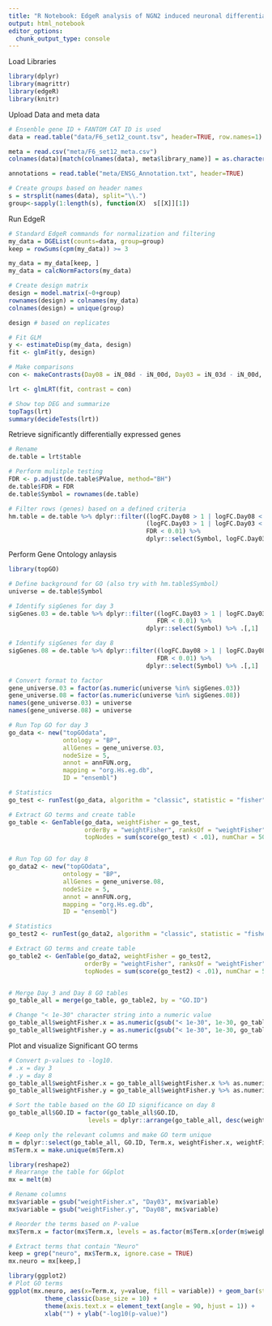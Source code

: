 ```yaml
---
title: "R Notebook: EdgeR analysis of NGN2 induced neuronal differentiation"
output: html_notebook
editor_options: 
  chunk_output_type: console
---
```


Load Libraries
```r
library(dplyr) 
library(magrittr)
library(edgeR)
library(knitr)
```


Upload Data and meta data
```r

# Ensenble gene ID + FANTOM CAT ID is used
data = read.table("data/F6_set12_count.tsv", header=TRUE, row.names=1)

meta = read.csv("meta/F6_set12_meta.csv")
colnames(data)[match(colnames(data), meta$library_name)] = as.character(meta$perturb_id)

annotations = read.table("meta/ENSG_Annotation.txt", header=TRUE)

# Create groups based on header names
s = strsplit(names(data), split="\\.")
group<-sapply(1:length(s), function(X)  s[[X]][1])

```

Run EdgeR
```r

# Standard EdgeR commands for normalization and filtering
my_data = DGEList(counts=data, group=group)
keep = rowSums(cpm(my_data)) >= 3

my_data = my_data[keep, ]
my_data = calcNormFactors(my_data)

# Create design matrix
design = model.matrix(~0+group)
rownames(design) = colnames(my_data)
colnames(design) = unique(group)

design # based on replicates

# Fit GLM
y <- estimateDisp(my_data, design)
fit <- glmFit(y, design)

# Make comparisons
con <- makeContrasts(Day08 = iN_08d - iN_00d, Day03 = iN_03d - iN_00d, levels=design)

lrt <- glmLRT(fit, contrast = con)

# Show top DEG and summarize
topTags(lrt)
summary(decideTests(lrt))


```

Retrieve significantly differentially expressed genes
```r

# Rename
de.table = lrt$table

# Perform mulitple testing 
FDR <- p.adjust(de.table$PValue, method="BH") 
de.table$FDR = FDR
de.table$Symbol = rownames(de.table)

# Filter rows (genes) based on a defined criteria
hm.table = de.table %>% dplyr::filter((logFC.Day08 > 1 | logFC.Day08 < (-1)) | 
                                      (logFC.Day03 > 1 | logFC.Day03 < (-1)), 
                                      FDR < 0.01) %>% 
                                      dplyr::select(Symbol, logFC.Day03, logFC.Day08, FDR)


```

Perform Gene Ontology anlaysis
```r

library(topGO)

# Define background for GO (also try with hm.table$Symbol) 
universe = de.table$Symbol

# Identify sigGenes for day 3
sigGenes.03 = de.table %>% dplyr::filter((logFC.Day03 > 1 | logFC.Day03 < (-1)), 
                                         FDR < 0.01) %>% 
                                      dplyr::select(Symbol) %>% .[,1]

# Identify sigGenes for day 8
sigGenes.08 = de.table %>% dplyr::filter((logFC.Day08 > 1 | logFC.Day08 < (-1)), 
                                         FDR < 0.01) %>% 
                                      dplyr::select(Symbol) %>% .[,1]

# Convert format to factor
gene_universe.03 = factor(as.numeric(universe %in% sigGenes.03))   
gene_universe.08 = factor(as.numeric(universe %in% sigGenes.08))   
names(gene_universe.03) = universe
names(gene_universe.08) = universe

# Run Top GO for day 3
go_data <- new("topGOdata",
               ontology = "BP",  
               allGenes = gene_universe.03,   
               nodeSize = 5,  
               annot = annFUN.org,  
               mapping = "org.Hs.eg.db", 
               ID = "ensembl")  

# Statistics 
go_test <- runTest(go_data, algorithm = "classic", statistic = "fisher")

# Extract GO terms and create table
go_table <- GenTable(go_data, weightFisher = go_test,
                     orderBy = "weightFisher", ranksOf = "weightFisher",
                     topNodes = sum(score(go_test) < .01), numChar = 50 )


# Run Top GO for day 8
go_data2 <- new("topGOdata",
               ontology = "BP",  
               allGenes = gene_universe.08,   
               nodeSize = 5,  
               annot = annFUN.org,  
               mapping = "org.Hs.eg.db", 
               ID = "ensembl")  

# Statistics 
go_test2 <- runTest(go_data2, algorithm = "classic", statistic = "fisher")

# Extract GO terms and create table
go_table2 <- GenTable(go_data2, weightFisher = go_test2,
                     orderBy = "weightFisher", ranksOf = "weightFisher",
                     topNodes = sum(score(go_test2) < .01), numChar = 50 )


# Merge Day 3 and Day 8 GO tables
go_table_all = merge(go_table, go_table2, by = "GO.ID")

# Change "< 1e-30" character string into a numeric value
go_table_all$weightFisher.x = as.numeric(gsub("< 1e-30", 1e-30, go_table_all$weightFisher.x))
go_table_all$weightFisher.y = as.numeric(gsub("< 1e-30", 1e-30, go_table_all$weightFisher.y))

```


Plot and visualize Significant GO terms
```r

# Convert p-values to -log10. 
# .x = day 3
# .y = day 8
go_table_all$weightFisher.x = go_table_all$weightFisher.x %>% as.numeric %>% -log10(.)
go_table_all$weightFisher.y = go_table_all$weightFisher.y %>% as.numeric %>% -log10(.)

# Sort the table based on the GO ID significance on day 8
go_table_all$GO.ID = factor(go_table_all$GO.ID, 
                      levels = dplyr::arrange(go_table_all, desc(weightFisher.y))$GO.ID )

# Keep only the relevant columns and make GO term unique
m = dplyr::select(go_table_all, GO.ID, Term.x, weightFisher.x, weightFisher.y)
m$Term.x = make.unique(m$Term.x)

library(reshape2)
# Rearrange the table for GGplot
mx = melt(m)

# Rename columns
mx$variable = gsub("weightFisher.x", "Day03", mx$variable)
mx$variable = gsub("weightFisher.y", "Day08", mx$variable)

# Reorder the terms based on P-value
mx$Term.x = factor(mx$Term.x, levels = as.factor(m$Term.x[order(m$weightFisher.y, decreasing = TRUE)]) )

# Extract terms that contain "Neuro"
keep = grep("neuro", mx$Term.x, ignore.case = TRUE)
mx.neuro = mx[keep,]

library(ggplot2)
# Plot GO terms
ggplot(mx.neuro, aes(x=Term.x, y=value, fill = variable)) + geom_bar(stat = "identity", position = "dodge") +
          theme_classic(base_size = 10) +  
          theme(axis.text.x = element_text(angle = 90, hjust = 1)) + 
          xlab("") + ylab("-log10(p-value)") 



```

